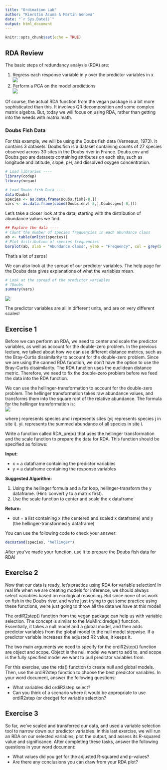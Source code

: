 ```yaml
---
title: "Ordination Lab"
author: "Kierstin Acuna & Martin Genova"
date: "`r Sys.Date()`"
output: html_document
---
```


```r
knitr::opts_chunk$set(echo = TRUE)
```
## RDA Review
The basic steps of redundancy analysis (RDA) are:  
  
1. Regress each response variable in y over the predictor variables in x  
![](images/Lab_1.png)
2. Perform a PCA on the model predictions  
![](images/Lab_2.png)  
  
Of course, the actual RDA function from the vegan package is a bit more sophisticated than this. It involves QR decomposition and some complex matrix algebra. But, today we will focus on using RDA, rather than getting into the weeds with matrix math.  
  
### Doubs Fish Data  
For this example, we will be using the Doubs fish data (Verneaux, 1973). It contains 3 datasets. Doubs.fish is a dataset containing counts of 27 species observed across 30 sites in the Doubs river in France. Doubs.env and Doubs.geo are datasets containing attributes on each site, such as longitude and latitude, slope, pH, and dissolved oxygen concentration.  
  
  
```r
# Load libraries ----
library(codep)
library(vegan)

# Load Doubs fish Data ----
data(Doubs)
species <- as.data.frame(Doubs.fish[-8,])
vars <- as.data.frame(cbind(Doubs.env[-8,],Doubs.geo[-8,]))
```
  
Let’s take a closer look at the data, starting with the distribution of abundance values we find.  
  
```r
## Explore the data ----
# Count the number of species frequencies in each abundance class
ab <- table(unlist(species))
# Plot distribution of species frequencies
barplot(ab, xlab = "Abundance class", ylab = "Frequency", col = grey(5:0/5))
```

That’s a lot of zeros!  
  
We can also look at the spread of our predictor variables. The help page for the Doubs data gives explanations of what the variables mean.

```r
# Look at the spread of the predictor variables
# ?Doubs
summary(vars)
```
![](images/Lab_3.png)  
  
The predictor variables are all in different units, and are on very different scales!  
  
## Exercise 1  
Before we can perform an RDA, we need to center and scale the predictor variables, as well as account for the double-zero problem. In the previous lecture, we talked about how we can use different distance metrics, such as the Bray-Curtis dissimilarity to account for the double-zero problem. Since we are using the canned RDA function, we don’t have the option to use the Bray-Curtis dissimilarity. The RDA function uses the euclidean distance metric. Therefore, we need to fix the double-zero problem before we feed the data into the RDA function.  
  

We can use the hellinger-transformation to account for the double-zero problem. The hellinger transformation takes raw abundance values, and transforms them into the square root of the relative abundance. The formula for the hellinger transformation is:  
![](images/Lab_4.png)  
  
where j represents species and i represents sites (yij represents species j in site i). yi. represents the summed abundance of all species in site i.  
  
Write a function called RDA_prep() that uses the hellinger transformation and the scale function to prepare the data for RDA. This function should be specified as follows:  
  
**Input:**  
  
* x = a dataframe containing the predictor variables  
* y = a dataframe containing the response variables  
  
**Suggested Algorithm:**  
  
1. Using the hellinger formula and a for loop, hellinger-transform the y dataframe. (Hint: convert y to a matrix first).  
2. Use the scale function to center and scale the x dataframe  
  
**Return:**  
  
* out = a list containing x (the centered and scaled x dataframe) and y (the hellinger-transformed y dataframe)  
  
You can use the following code to check your answer:
```r
decostand(species, "hellinger")
```
After you’ve made your function, use it to prepare the Doubs fish data for RDA!  
  
## Exercise 2  
Now that our data is ready, let’s practice using RDA for variable selection! In real life when we are creating models for inference, we should always select variables based on ecological reasoning. But since none of us work on fish in the Doubs river, and we’re just trying to get some practice using these functions, we’re just going to throw all the data we have at this model!  
  
The ordiR2step() function from the vegan package can help us with variable selection. The concept is similar to the MuMIn::dredge() function. Essentially, it takes a null model and a global model, and then adds predictor variables from the global model to the null model stepwise. If a predictor variable increases the adjusted R2 value, it keeps it.  
  
The two main arguments we need to specify for the ordiR2step() function are object and scope. Object is the null model we want to add to, and scope is the fully specified model we want to pull predictor variables from.  
  
For this exercise, use the rda() function to create null and global models. Then, use the ordiR2step function to choose the best predictor variables. In your word document, answer the following questions:  
  
* What variables did ordiR2step select?  
* Can you think of a scenario where it would be appropriate to use ordiR2step (or dredge) for variable selection?  

## Exercise 3  
So far, we’ve scaled and transferred our data, and used a variable selection tool to narrow down our predictor variables. In this last exercise, we will run an RDA on our selected variables, plot the output, and assess its R-squared value and significance. After completing these tasks, answer the following questions in your word document:  
  
* What values did you get for the adjusted R-squared and p-values?  
* Are there any conclusions you can draw from your RDA plot?